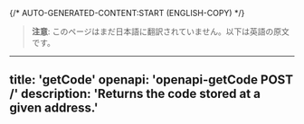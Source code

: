 {/* AUTO-GENERATED-CONTENT:START (ENGLISH-COPY) */}
> **注意**: このページはまだ日本語に翻訳されていません。以下は英語の原文です。

---
title: 'getCode'
openapi: 'openapi-getCode POST /'
description: 'Returns the code stored at a given address.'
---